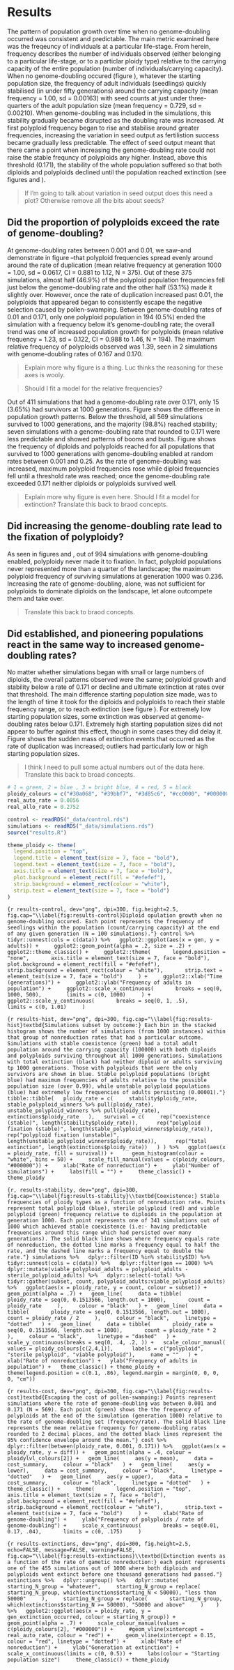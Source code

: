 # Results {#results}

The pattern of population growth over time when no genome-doubling occurred was consistent and predictable. The main metric examined here was the freqeuncy of individuals at a particular life-stage. From herein, frequency describes the number of individuals observed (either belonging to a particular life-stage, or to a particlar ploidy type) relative to the carrying capacity of the entire population (number of individuals/carrying capacity). When no genome-doubling occured (figure \ref{fig:results-control}), whatever the starting population size, the frequency of adult individuals (seedlings) quickly stabilised (in under fifty generations) around the carrying capacity (mean frequency = 1.00, sd = 0.00163) with seed counts at just under three-quarters of the adult population size (mean frequency = 0.729, sd = 0.00210). When genome-doubling was included in the simulations, this stability gradually became disrupted as the doubling rate was increased. At first polyploid frequency began to rise and stabilise around greater frequencies, increasing the variation in seed output as fertilistion success became gradually less predictable. The effect of seed output meant that there came a point when increasing the genome-doubling rate could not raise the stable frequncy of polyploids any higher. Instead, above this threshold (0.171), the stability of the whole population suffered so that both diploids and polyploids declined until the population reached extinction (see figures \ref{fig:results-threshold} and \ref{fig:results-interference}).

>If I'm going to talk about variation in seed output does this need a plot? Otherwise remove all the bits about seeds?

## Did the proportion of polyploids exceed the rate of genome-doubling?

At genome-doubling rates between 0.001 and 0.01, we saw--and demonstrate in figure \ref{fig:results-cost}--that polyploid frequencies spread evenly around around the rate of duplication (mean relative frequency at generation 1000 = 1.00, sd = 0.0617, CI = 0.881 to 1.12, N = 375). Out of these 375 simulations, almost half (46.9%) of the polyploid population frequencies fell just below the genome-doubling rate and the other half (53.1%) made it slightly over. However, once the rate of duplication increased past 0.01, the polyploids that appeared began to consistently escape the negative selection caused by pollen-swamping. Between genome-doubling rates of 0.01 and 0.171, only one polyploid population in 194 (0.5%) ended the simulation with a frequency below it's genome-doubling rate; the overall trend was one of increased population growth for polyploids (mean relative frequency = 1.23, sd = 0.122, CI = 0.988 to 1.46, N = 194). The maximum relative frequency of polyploids observed was 1.39, seen in 2 simulations with genome-doubling rates of 0.167 and 0.170.


>Explain more why figure \ref{fig:results-cost} is a thing. Luc thinks the reasoning for these axes is wooly.

>Should I fit a model for the relative frequencies?

Out of 411 simulations that had a genome-doubling rate over 0.171, only 15 (3.65%) had survivors at 1000 generations. Figure \ref{fig:results-threshold} shows the difference in population growth patterns. Below the threshold, all 569 simulations survived to 1000 generations, and the majority (98.8%) reached stability; seven simulations with a genome-doubling rate that rounded to 0.171 were less predictable and showed patterns of booms and busts. Figure \ref{fig:results-interference} shows the frequency of diploids and polyploids reached for all populations that survived to 1000 generations with genome-doubling enabled at random rates between 0.001 and 0.25. As the rate of genome-doubling was increased, maximum polyploid frequencies rose while diploid frequencies fell until a threshold rate was reached; once the genome-doubling rate exceeded 0.171 neither diploids or polyploids survived well. 

>Explain more why figure \ref{fig:results-threshold} is even here.
>Should I fit a model for extinction?
>Translate this back to braod concepts.

## Did increasing the genome-doubling rate lead to the fixation of polyploidy?

As seen in figures \ref{fig:results-interference} and \ref{fig:results-threshold}, out of 994 simulations with genome-doubling enabled, polyploidy never made it to fixation. In fact, polyploid populations never represented more than a quarter of the landscape; the maximum polyploid frequency of surviving simulations at generation 1000 was 0.236. Increasing the rate of genome-doubling, alone, was not sufficient for polyploids to dominate diploids on the landscape, let alone outcompete them and take over. 

>Translate this back to braod concepts.

## Did established, and pioneering populations react in the same way to increased genome-doubling rates?

No matter whether simulations began with small or large numbers of diploids, the overall patterns observed were the same; polyploid growth and stability below a rate of 0.171 or decline and ultimate extinction at rates over that threshold. The main difference starting population size made, was to the length of time it took for the diploids and polyploids to reach their stable frequency range, or to reach extinction (see figure \ref{fig:results-threshold}). For extremely low starting population sizes, some extinction was observed at genome-doubling rates below 0.171. Extremely high starting population sizes did not appear to buffer against this effect, though in some cases they did delay it. Figure \ref{fig:results-extinctions} shows the sudden mass of extinction events that occurred as the rate of duplication was increased; outliers had particularly low or high starting population sizes.

>I think I need to pull some actual numbers out of the data here.
>Translate this back to broad concepts.

```r
# 1 = green, 2 = blue , 3 = bright blue, 4 = red, 5 = black
ploidy_colours = c("#30a068", "#39bbf7", "#3d85c6", "#cc0000", "#000000") 
real_auto_rate = 0.0056
real_allo_rate = 0.2752

control <- readRDS("_data/control.rds")
simulations <- readRDS("_data/simulations.rds")
source("results.R")

theme_ploidy <- theme(
  legend.position = "top",
  legend.title = element_text(size = 7, face = "bold"),
  legend.text = element_text(size = 7, face = "bold"),
  axis.title = element_text(size = 7, face = "bold"),
  plot.background = element_rect(fill = "#efefef"),
  strip.background = element_rect(colour = "white"),
  strip.text = element_text(size = 7, face = "bold")
)
```

```{r results-control, dev="png", dpi=300, fig.height=2.5, fig.cap="\\label{fig:results-control}Diploid opulation growth when no genome-doubling occured. Each point represents the frequency of seedlings within the population (count/carrying capacity) at the end of any given generation (N = 100 simulations)."}
control %>%
  tidyr::unnest(cols = c(data)) %>%
  ggplot2::ggplot(aes(x = gen, y = adults)) +
    ggplot2::geom_point(alpha = .2, size = .2) +
    ggplot2::theme_classic() +
    ggplot2::theme(
      legend.position = "none",
      axis.title = element_text(size = 7, face = "bold"),
      plot.background = element_rect(fill = "#efefef"),
      strip.background = element_rect(colour = "white"),
      strip.text = element_text(size = 7, face = "bold")
    ) +
    ggplot2::xlab("Time (generations)") +
    ggplot2::ylab("Frequency of adults in population") +
    ggplot2::scale_x_continuous(
      breaks = seq(0, 1000, 500), 
      limits = c(0, 1000)
    ) +
    ggplot2::scale_y_continuous(
      breaks = seq(0, 1, .5), 
      limits = c(0, 1.01)
    )
```

```{r results-hist, dev="png", dpi=300, fig.cap="\\label{fig:results-hist}textbd{Simulations subset by outcome:} Each bin in the stacked histogram shows the number of simulations (from 1000 instances) within that group of nonreduction rates that had a particular outcome. Simulations with stable coexistence (green) had a total adult population around the carrying capacity (100000) with both diploids and polyploids surviving throughout all 1000 generations. Simulations with total extinction (black) had neither diploid or adults surviving tp 1000 generations. Those with polyploids that were the only survivors are shown in blue. Stable polyploid populations (bright blue) had maximum frequencies of adults relative to the possible population size (over 0.99), while unstable polyploid populations (blue) had extremely low frequencies of adults persisting (0.00001)."}
tibble::tibble(
  ploidy_rate = c(
    stability$ploidy_rate, 
    stable_polyploid_winners %>% pull(ploidy_rate),
    unstable_polyploid_winners %>% pull(ploidy_rate),
    extinctions$ploidy_rate
  ),
  survival = c(
    rep("coexistence (stable)", length(stability$ploidy_rate)), 
    rep("polyploid fixation (stable)", length(stable_polyploid_winners$ploidy_rate)), 
    rep("polyploid fixation (unstable)", length(unstable_polyploid_winners$ploidy_rate)), 
    rep("total extinction", length(extinctions$ploidy_rate))
  )
) %>%
  ggplot(aes(x = ploidy_rate, fill = survival)) + 
    geom_histogram(colour = "white", bins = 50) +
    scale_fill_manual(values = c(ploidy_colours, "#000000")) +
    xlab("Rate of nonreduction") +
    ylab("Number of simulations") +
    labs(fill = "") +
    theme_classic() + theme_ploidy
```

```{r, results-stability, dev="png", dpi=300, fig.cap="\\label{fig:results-stability}\\textbd{Coexistence:} Stable frequencies of ploidy types as a function of nonreduction rate. Points represent total polyploid (blue), sterile polyploid (red) and viable polyploid (green) frequency relative to diploids in the population at generation 1000. Each point represents one of 341 simulations out of 1000 which achieved stable coexistence (i.e:- having predictable frequencies around this range which had persisted over many generations). The solid black line shows where frequency equals rate of nonreduction, the dotted line marks a frequency equal to half the rate, and the dashed line marks a frequency equal to double the rate."}
simulations %>%
  dplyr::filter(ID %in% stability$ID) %>%
  tidyr::unnest(cols = c(data)) %>%
  dplyr::filter(gen == 1000) %>%
  dplyr::mutate(viable_polyploid_adults = polyploid_adults - sterile_polyploid_adults) %>%
  dplyr::select(-total) %>%
  tidyr::gather(subset, count, polyploid_adults:viable_polyploid_adults) %>%
  ggplot(aes(x = ploidy_rate, y = count, colour = subset)) +
  geom_point(alpha = .7) +
  geom_line(
    data = tibble(
      ploidy_rate = seq(0, 0.1513566, length.out = 1000),
      count = ploidy_rate
    ),
    colour = "black"
  ) +
  geom_line(
    data = tibble(
      ploidy_rate = seq(0, 0.1513566, length.out = 1000),
      count = ploidy_rate / 2
    ),
    colour = "black",
    linetype = "dotted"
  ) +
  geom_line(
    data = tibble(
      ploidy_rate = seq(0, 0.1513566, length.out = 1000),
      count = ploidy_rate * 2
    ),
    colour = "black",
    linetype = "dashed"
  ) +
  scale_y_continuous(breaks = seq(0, .4, .2, )) +
  scale_colour_manual(
    values = ploidy_colours[c(2,4,1)], 
    labels = c("polyploid", "sterile polyploid", "viable polyploid"),
    name = ""
  ) +
  xlab("Rate of nonreduction") +
  ylab("Frequency of adults in population") +
  theme_classic() + theme_ploidy +
  theme(legend.position = c(0.1, .86), legend.margin = margin(0, 0, 0, 0, "cm"))
```

```{r results-cost, dev="png", dpi=300, fig.cap="\\label{fig:results-cost}textbd{Escaping the cost of pollen-swamping:} Points represent simulations where the rate of genome-doubling was between 0.001 and 0.171 (N = 569). Each point (green) shows the the frequency of polyploids at the end of the simulation (generation 1000) relative to the rate of genome-doubling set (frequency/rate). The solid black line represents the mean relative frequency for genome-doubling rates rounded to 2 decimal places, and the dotted black lines represent the 95% confidence envelope around the mean."}
cost %>%
  dplyr::filter(between(ploidy_rate, 0.001, 0.171)) %>%
  ggplot(aes(x = ploidy_rate, y = diff)) +
  geom_point(alpha = .4, colour = ploidylvl_colours[2]) +
  geom_line(
    aes(y = mean),
    data = cost_summary,
    colour = "black"
  ) +
  geom_line(
    aes(y = lower),
    data = cost_summary,
    colour = "black",
    linetype = "dotted"
  ) +
  geom_line(
    aes(y = upper),
    data = cost_summary,
    colour = "black",
    linetype = "dotted"
  ) +
  theme_classic() +
    theme(
      legend.position = "top",
      axis.title = element_text(size = 7, face = "bold"),
      plot.background = element_rect(fill = "#efefef"),
      strip.background = element_rect(colour = "white"),
      strip.text = element_text(size = 7, face = "bold")
    ) +
    xlab("Rate of genome-doubling") +
    ylab("Frequency of polyploids / rate of genome-doubling") +
    scale_x_continuous(
      breaks = seq(0.01, 0.17, .04),
      limits = c(0, .175)
    ) 
```

```{r results-extinctions, dev="png", dpi=300, fig.height=2.5, echo=FALSE, message=FALSE, warning=FALSE, fig.cap="\\label{fig:results-extinctions}\\textbd{Extinction events as a function of the rate of gametic nonreduction:} each point represents one of the 455 simulations out of 1000 where both diploids and polyploids went extinct before one thousand generations had passed."}
extinctions %>%
  dplyr::ungroup() %>%
  dplyr::mutate(
    starting_N_group = "whatever",
    starting_N_group = replace(
      starting_N_group, which(extinctions$starting_N < 50000), "less than 50000"
    ),
    starting_N_group = replace(
      starting_N_group, which(extinctions$starting_N >= 50000), "50000 and above"
    ) 
  ) %>%
  ggplot2::ggplot(aes(x = ploidy_rate, y = gen_extinction_occurred, colour = starting_N_group)) +
    geom_point(alpha = .7) +
    scale_colour_manual(values = c(ploidy_colours[2], "#000000")) +
    #geom_vline(xintercept = real_auto_rate, colour = "red") +
    geom_vline(xintercept = 0.15, colour = "red", linetype = "dotted") +
    xlab("Rate of nonreduction") +
    ylab("Generation at extinction") +
    scale_x_continuous(limits = c(0, 0.5)) +
    labs(colour = "Starting population size")
    theme_classic() + theme_ploidy
```
